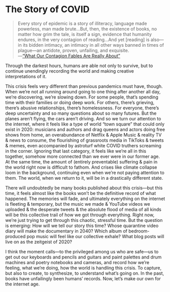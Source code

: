 # The Story of COVID

> Every story of epidemic is a story of illiteracy, language made powerless, man made brute…But, then, the existence of books, no matter how grim the tale, is itself a sign, evidence that humanity endures, in the very contagion of reading…And yet [reading] is also—in its bidden intimacy, an intimacy in all other ways banned in times of plague—an antidote, proven, unfailing, and exquisite.  
> —[“What Our Contagion Fables Are Really About”](https://www.newyorker.com/magazine/2020/03/30/what-our-contagion-fables-are-really-about)

Through the darkest hours, humans are able not only to survive, but to continue unendingly recording the world and making creative interpretations of it.

This crisis feels very different than previous pandemics must have, though. When we’re not all running around going to one thing after another all day, we’re discovering, we’re slowing down. For some people, that’s spending time with their families or doing deep work. For others, there’s grieving, there’s abusive relationships, there’s homelessness. For everyone, there’s deep uncertainty and so many questions about so many futures. But the planes aren’t flying, the cars aren’t driving. And so we turn our attention to the internet, where it feels like a type of world “town square” that could only exist in 2020: musicians and authors and drag queens and actors doing free shows from home, an overabundance of Netflix & Apple Music & reality TV & news to consume, the flourishing of grassroots media in TikToks & tweets & memes, even accompanied by astroturf white COVID truthers screaming in the corner. Ignoring that last category, it feels like we’re all in this together, somehow more connected than we ever were in our former age. At the same time, the amount of (entirely preventable) suffering & pain in the world right now is difficult to fathom. And crises like climate collapse loom in the background, continuing even when we’re not paying attention to them. The world, when we return to it, will be in a drastically different state.

There will undoubtedly be many books published about this crisis—but this time, it feels almost like the books won’t be the definitive record of what happened. The memories will fade, and ultimately everything on the internet is fleeting & temporary, but the music we made & YouTube videos we uploaded & the desperate tweets & the absolute flood of media of all kinds will be this collective trail of how we got through everything. Right now, we’re just trying to get through this chaotic, stressful time. But the question is emerging: How will we tell our story this time? Whose quarantine video diary will make the documentary in 2040? Which album of bedroom-produced pop music will feel like our collective exhale? What blog posts will live on as the zeitgeist of 2020?

I think the moment calls—to the privileged among us who are safe—us to get out our keyboards and pencils and guitars and paint palettes and drum machines and poetry notebooks and cameras, and record how we’re feeling, what we’re doing, how the world is handling this crisis. To capture, but also to create, to synthesize, to understand what’s going on. In the past, books have unfailingly been humans’ records. Now, let’s make our own for the internet age.